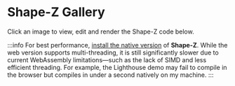
# Shape-Z Gallery

Click an image to view, edit and render the Shape-Z code below.

:::info
For best performance, [install the native version](/docs/installation) of **Shape-Z**. While the web version supports multi-threading, it is still significantly slower due to current WebAssembly limitations—such as the lack of SIMD and less efficient threading. For example, the Lighthouse demo may fail to compile in the browser but compiles in under a second natively on my machine.
:::

<ShapeZGalleryItem
  image="/img/examples/bathroom.png"
  src="/img/examples/bathroom.shpz"
  caption="Bathroom"
/>

<ShapeZGalleryItem
  image="/img/examples/bottle.png"
  src="/img/examples/bottle.shpz"
  caption="Whiskey Bottle"
/>

<ShapeZGalleryItem
  image="/img/examples/lighthouse.png"
  src="/img/examples/lighthouse.shpz"
  caption="Lighthouse"
/>
